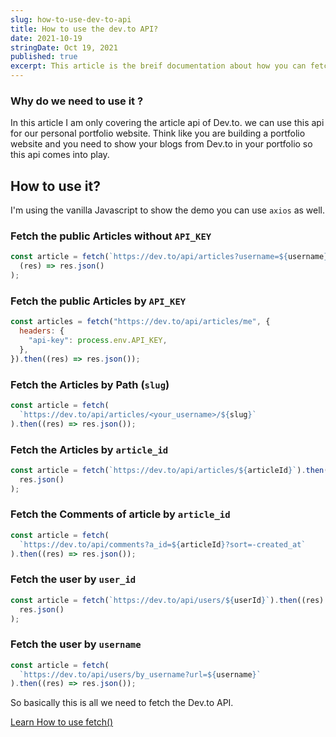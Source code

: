 ```yaml
---
slug: how-to-use-dev-to-api
title: How to use the dev.to API?
date: 2021-10-19
stringDate: Oct 19, 2021
published: true
excerpt: This article is the breif documentation about how you can fetch the data from the dev.to API
---
```


### Why do we need to use it ?

In this article I am only covering the article api of Dev.to. we can use this api for our personal portfolio website. Think like you are building a portfolio website and you need to show your blogs from Dev.to in your portfolio so this api comes into play.

## How to use it?

I'm using the vanilla Javascript to show the demo you can use `axios` as well.

### Fetch the public Articles without `API_KEY`

```js
const article = fetch(`https://dev.to/api/articles?username=${username}`).then(
  (res) => res.json()
);
```

### Fetch the public Articles by `API_KEY`

```js
const articles = fetch("https://dev.to/api/articles/me", {
  headers: {
    "api-key": process.env.API_KEY,
  },
}).then((res) => res.json());
```

### Fetch the Articles by Path (`slug`)

```js
const article = fetch(
  `https://dev.to/api/articles/<your_username>/${slug}`
).then((res) => res.json());
```

### Fetch the Articles by `article_id`

```js
const article = fetch(`https://dev.to/api/articles/${articleId}`).then((res) =>
  res.json()
);
```

### Fetch the Comments of article by `article_id`

```js
const article = fetch(
  `https://dev.to/api/comments?a_id=${articleId}?sort=-created_at`
).then((res) => res.json());
```

### Fetch the user by `user_id`

```js
const article = fetch(`https://dev.to/api/users/${userId}`).then((res) =>
  res.json()
);
```

### Fetch the user by `username`

```js
const article = fetch(
  `https://dev.to/api/users/by_username?url=${username}`
).then((res) => res.json());
```

So basically this is all we need to fetch the Dev.to API.

[Learn How to use fetch()](https://developer.mozilla.org/en-US/docs/Web/API/Fetch_API/Using_Fetch)
